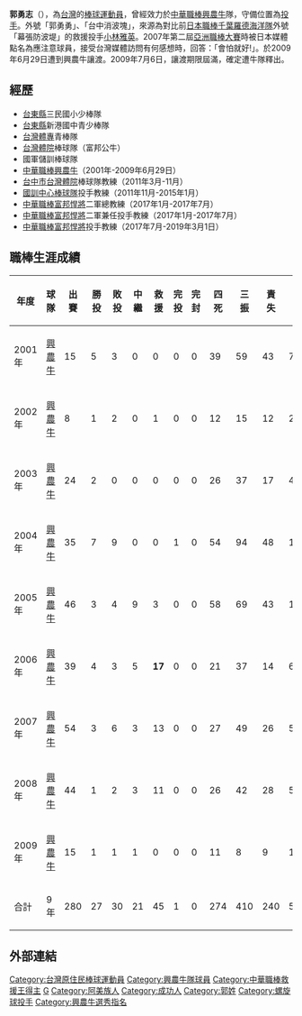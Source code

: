 {{Infobox CPBL player|
bgcolor1=#1c2841|
bgcolor2=#6d7380|
textcolor1=#FFF200|
textcolor2=#FFF200|
name=郭勇志|
image=|
width=250|
position=投手|
team=|
number=|
bats=右|
throws=右|
debutdate=6月24日|
debutyear=2001年|
debutteam=興農牛|
statyear=2009年6月24日|
stat1label=勝—敗|
stat1value=27—30|
stat2label=[[救援成功|救援成功]]|
stat2value=45|
stat4label=三振－四死|
stat4value=410－274|
stat3label=防禦率|
stat3value=3.80|
|teams=<nowiki></nowiki>
*[[興農牛|興農牛]] （2001年—2009年）
|awards=<nowiki></nowiki>
*中華職棒年度總冠軍：2004、2005
*[[中華職棒救援王|中華職棒救援王]]：2006
*[[中華職棒單月MVP|中華職棒單月MVP]]：2006/08
*[[中華職棒明星賽|中華職棒明星賽]]：2002、2006、2007
}}

'''郭勇志'''（{{bd|1977年|9月24日|CatIdx=G郭}}），為[[台灣|台灣]]的[[棒球|棒球]][[運動員|運動員]]，曾經效力於[[中華職棒|中華職棒]][[興農牛|興農牛]]隊，守備位置為[[投手|投手]]。外號「郭勇勇」、「台中消波塊」，來源為對比前[[日本職棒|日本職棒]][[千葉羅德海洋隊|千葉羅德海洋隊]]外號「幕張防波堤」的救援投手[[小林雅英|小林雅英]]。2007年第二屆[[亞洲職棒大賽|亞洲職棒大賽]]時被日本媒體點名為應注意球員，接受台灣媒體訪問有何感想時，回答：「會怕就好!」。於2009年6月29日遭到興農牛讓渡。2009年7月6日，讓渡期限屆滿，確定遭牛隊釋出。

==經歷==
*[[台東縣|台東縣]]三民國小少棒隊 
*[[台東縣|台東縣]]新港國中青少棒隊 
*[[台灣體專|台灣體專]]青棒隊 
*[[台灣體院|台灣體院]]棒球隊（富邦公牛） 
*國軍儲訓棒球隊 
*[[中華職棒|中華職棒]][[興農牛|興農牛]]（2001年-2009年6月29日） 
*[[台中市|台中市]][[台灣體院|台灣體院]]棒球隊教練（2011年3月-11月） 
*[[國訓中心棒球隊|國訓中心棒球隊]]投手教練（2011年11月-2015年1月） 
*[[中華職棒|中華職棒]][[富邦悍將|富邦悍將]]二軍總教練（2017年1月-2017年7月）
*[[中華職棒|中華職棒]][[富邦悍將|富邦悍將]]二軍兼任投手教練（2017年1月-2017年7月）
*[[中華職棒|中華職棒]][[富邦悍將|富邦悍將]]投手教練（2017年7月-2019年3月1日）


==職棒生涯成績==
{|border=1 width="800px"
|- align=middle 
!年度!!球隊!!出賽!!勝投!!敗投!!中繼!!救援!!完投!!完封!!四死!!三振!!責失!!投球局數!!防禦率
|- align="center"
|2001年||[[興農牛|興農牛]]||15||5||3||0||0||0||0||39||59||43||77.2||4.98
|- align="center"
|2002年||[[興農牛|興農牛]]||8||1||2||0||1||0||0||12||15||12||26.0||4.15
|- align="center"
|2003年||[[興農牛|興農牛]]||24||2||0||0||0||0||0||26||37||17||40.0||3.83
|- align="center"
|2004年||[[興農牛|興農牛]]||35||7||9||0||0||1||0||54||94||48||127.0||3.40
|- align="center"
|2005年||[[興農牛|興農牛]]||46||3||4||9||3||0||0||58||69||43||106.0||3.64
|- align="center"
|2006年||[[興農牛|興農牛]]||39||4||3||5||'''17'''||0||0||21||37||14||62.1||2.02
|- align="center"
|2007年||[[興農牛|興農牛]]||54||3||6||3||13||0||0||27||49||26||57.0||4.11
|- align="center"
|2008年||[[興農牛|興農牛]]||44||1||2||3||11||0||0||26||42||28||58.2||4.30
|- align="center"
|2009年||[[興農牛|興農牛]]||15||1||1||1||0||0||0||11||8||9||13.2||5.93
|- align=middle style="color:black; background-color:greenyellow"
!合計!!9年!!280||27||30||21||45||1||0||274||410||240||568.2||3.80
|}

==外部連結==
{{台灣棒球維基館}}
{{中華職棒球員資料|id=B094|name=郭勇志}}
{{wikiquote|郭勇志}}

{{start box}}
{{s-before|[[達威|達威]]}}
{{s-title|[[中華職棒救援王|中華職棒救援王]]|2006年}}
{{s-after|[[泰德|泰德]]}}
{{end box}}
{{興農牛2004年中華職棒總冠軍}}
{{興農牛2005年中華職棒總冠軍}}

{{DEFAULTSORT:G郭}}
[[Category:台灣原住民棒球運動員|Category:台灣原住民棒球運動員]]
[[Category:興農牛隊球員|Category:興農牛隊球員]]
[[Category:中華職棒救援王得主|Category:中華職棒救援王得主]]
[[Category:國立臺灣體育學院校友|G]]
[[Category:阿美族人|Category:阿美族人]]
[[Category:成功人|Category:成功人]]
[[Category:郭姓|Category:郭姓]]
[[Category:螺旋球投手|Category:螺旋球投手]]
[[Category:興農牛選秀指名|Category:興農牛選秀指名]]